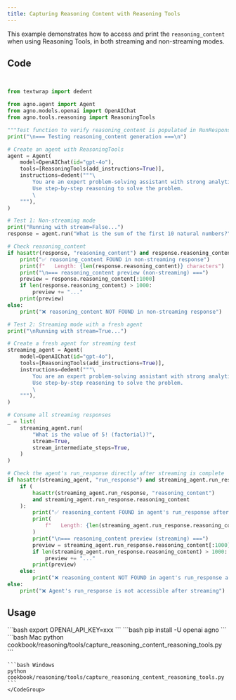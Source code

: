 ```yaml
---
title: Capturing Reasoning Content with Reasoning Tools
---
```


This example demonstrates how to access and print the `reasoning_content`
when using Reasoning Tools, in both streaming and non-streaming modes.
## Code

```python cookbook/reasoning/tools/capture_reasoning_content_reasoning_tools.py


from textwrap import dedent

from agno.agent import Agent
from agno.models.openai import OpenAIChat
from agno.tools.reasoning import ReasoningTools

"""Test function to verify reasoning_content is populated in RunResponse."""
print("\n=== Testing reasoning_content generation ===\n")

# Create an agent with ReasoningTools
agent = Agent(
    model=OpenAIChat(id="gpt-4o"),
    tools=[ReasoningTools(add_instructions=True)],
    instructions=dedent("""\
        You are an expert problem-solving assistant with strong analytical skills! 🧠
        Use step-by-step reasoning to solve the problem.
        \
    """),
)

# Test 1: Non-streaming mode
print("Running with stream=False...")
response = agent.run("What is the sum of the first 10 natural numbers?", stream=False)

# Check reasoning_content
if hasattr(response, "reasoning_content") and response.reasoning_content:
    print("✅ reasoning_content FOUND in non-streaming response")
    print(f"   Length: {len(response.reasoning_content)} characters")
    print("\n=== reasoning_content preview (non-streaming) ===")
    preview = response.reasoning_content[:1000]
    if len(response.reasoning_content) > 1000:
        preview += "..."
    print(preview)
else:
    print("❌ reasoning_content NOT FOUND in non-streaming response")

# Test 2: Streaming mode with a fresh agent
print("\nRunning with stream=True...")

# Create a fresh agent for streaming test
streaming_agent = Agent(
    model=OpenAIChat(id="gpt-4o"),
    tools=[ReasoningTools(add_instructions=True)],
    instructions=dedent("""\
        You are an expert problem-solving assistant with strong analytical skills! 🧠
        Use step-by-step reasoning to solve the problem.
        \
    """),
)

# Consume all streaming responses
_ = list(
    streaming_agent.run(
        "What is the value of 5! (factorial)?",
        stream=True,
        stream_intermediate_steps=True,
    )
)

# Check the agent's run_response directly after streaming is complete
if hasattr(streaming_agent, "run_response") and streaming_agent.run_response:
    if (
        hasattr(streaming_agent.run_response, "reasoning_content")
        and streaming_agent.run_response.reasoning_content
    ):
        print("✅ reasoning_content FOUND in agent's run_response after streaming")
        print(
            f"   Length: {len(streaming_agent.run_response.reasoning_content)} characters"
        )
        print("\n=== reasoning_content preview (streaming) ===")
        preview = streaming_agent.run_response.reasoning_content[:1000]
        if len(streaming_agent.run_response.reasoning_content) > 1000:
            preview += "..."
        print(preview)
    else:
        print("❌ reasoning_content NOT FOUND in agent's run_response after streaming")
else:
    print("❌ Agent's run_response is not accessible after streaming")


```

## Usage

<Steps>
  <Snippet file="create-venv-step.mdx" />

  <Step title="Set your API key">
    ```bash
    export OPENAI_API_KEY=xxx
    ```
  </Step>

  <Step title="Install libraries">
    ```bash
    pip install -U openai agno
    ```
  </Step>

  <Step title="Run Example">
    <CodeGroup>
    ```bash Mac
    python cookbook/reasoning/tools/capture_reasoning_content_reasoning_tools.py
    ```

    ```bash Windows
    python cookbook/reasoning/tools/capture_reasoning_content_reasoning_tools.py
    ```
    </CodeGroup>
  </Step>
</Steps>
